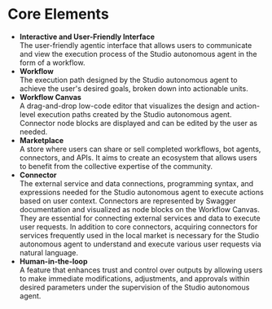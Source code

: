 # Core Elements

- **Interactive and User-Friendly Interface** <br /> The user-friendly agentic interface that allows users to communicate and view the execution process of the Studio autonomous agent in the form of a workflow.
- **Workflow** <br /> The execution path designed by the Studio autonomous agent to achieve the user's desired goals, broken down into actionable units.
- **Workflow Canvas** <br /> A drag-and-drop low-code editor that visualizes the design and action-level execution paths created by the Studio autonomous agent. Connector node blocks are displayed and can be edited by the user as needed.
- **Marketplace** <br /> A store where users can share or sell completed workflows, bot agents, connectors, and APIs. It aims to create an ecosystem that allows users to benefit from the collective expertise of the community.
- **Connector** <br /> The external service and data connections, programming syntax, and expressions needed for the Studio autonomous agent to execute actions based on user context. Connectors are represented by Swagger documentation and visualized as node blocks on the Workflow Canvas. They are essential for connecting external services and data to execute user requests. In addition to core connectors, acquiring connectors for services frequently used in the local market is necessary for the Studio autonomous agent to understand and execute various user requests via natural language.
- **Human-in-the-loop** <br /> A feature that enhances trust and control over outputs by allowing users to make immediate modifications, adjustments, and approvals within desired parameters under the supervision of the Studio autonomous agent.

